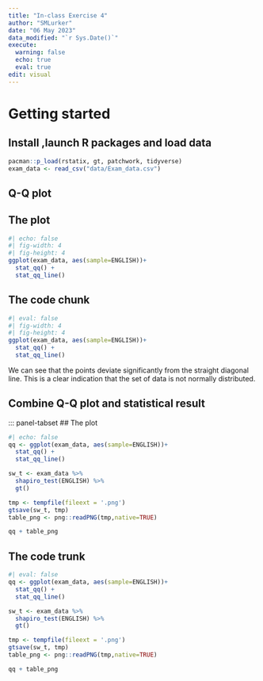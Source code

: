 ```yaml
---
title: "In-class Exercise 4"
author: "SMLurker"
date: "06 May 2023"
data_modified: "`r Sys.Date()`"
execute: 
  warning: false
  echo: true
  eval: true
edit: visual
---
```

# Getting started

## Install ,launch R packages and load data

```r
pacman::p_load(rstatix, gt, patchwork, tidyverse)
exam_data <- read_csv("data/Exam_data.csv")
```

## Q-Q plot

::: panel-tabset
## The plot
```r
#| echo: false
#| fig-width: 4
#| fig-height: 4
ggplot(exam_data, aes(sample=ENGLISH))+
  stat_qq() + 
  stat_qq_line()
```
## The code chunk
```r
#| eval: false
#| fig-width: 4
#| fig-height: 4
ggplot(exam_data, aes(sample=ENGLISH))+
  stat_qq() + 
  stat_qq_line()
```
:::

::: {.callout-note}
We can see that the points deviate significantly from the straight diagonal line. This is a clear indication that the set of data is not normally distributed.
:::

## Combine Q-Q plot and statistical result

::: panel-tabset
## The plot
```r
#| echo: false
qq <- ggplot(exam_data, aes(sample=ENGLISH))+
  stat_qq() + 
  stat_qq_line()

sw_t <- exam_data %>%
  shapiro_test(ENGLISH) %>%
  gt()

tmp <- tempfile(fileext = '.png')
gtsave(sw_t, tmp)
table_png <- png::readPNG(tmp,native=TRUE)

qq + table_png
```
## The code trunk
```r
#| eval: false
qq <- ggplot(exam_data, aes(sample=ENGLISH))+
  stat_qq() + 
  stat_qq_line()

sw_t <- exam_data %>%
  shapiro_test(ENGLISH) %>%
  gt()

tmp <- tempfile(fileext = '.png')
gtsave(sw_t, tmp)
table_png <- png::readPNG(tmp,native=TRUE)

qq + table_png
```

